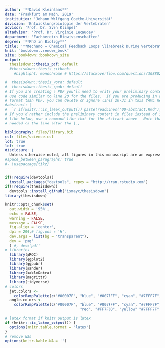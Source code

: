 ```yaml
---
author: '**David Kleinhans**'
date: 'Frankfurt am Main, 2019'
institution: 'Johann Wolfgang Goethe-Universität'
division: 'Entwicklungsbiologie der Vertebraten'
advisor: 'Prof. Dr. Sven Klimpel'
altadvisor: 'Prof. Dr. Virginie Lecaudey'
department: 'Fachbereich Biowissenschaften'
degree: '**PhD in Biology**'
title: '**Mechano – Chemical Feedback Loops \linebreak During Vertebrate Organ Development**'
knit: "bookdown::render_book"
site: bookdown::bookdown_site
output: 
  thesisdown::thesis_pdf: default
  #thesisdown::thesis_gitbook:
    #highlight: monochrome # https://stackoverflow.com/questions/30880200/pandoc-what-are-the-available-syntax-highlighters

#  thesisdown::thesis_word: default
#  thesisdown::thesis_epub: default
# If you are creating a PDF you'll need to write your preliminary content here or
# use code similar to line 20 for the files.  If you are producing in a different
# format than PDF, you can delete or ignore lines 20-31 in this YAML header.
#abstract: |
#  `r if(knitr:::is_latex_output()) paste(readLines("00-abstract.Rmd"), collapse = '\n  ')`
# If you'd rather include the preliminary content in files instead of inline
# like below, use a command like that for the abstract above.  Note that a tab is 
# needed on the line after the |.,

bibliography: files/library.bib
csl: files/science.csl
lot: true
lof: true
disclosure: |
  Unless otherwise noted, all figures in this manuscript are an expression of my own creative achievement. Similarities between molecule, protein and signalling models exist and are based on well-known textbooks such as Lodish et al., Molecular Cell Biology, 5th Edt. and Scott F. Gilbert et al., Developmental Biology 11th Edt. 
#space_between_paragraphs: true
#- \usepackage{tikz}
---
```


```r
if(!require(devtools))
  install.packages("devtools", repos = "http://cran.rstudio.com")
if(!require(thesisdown))
  devtools::install_github("ismayc/thesisdown")
library(thesisdown)
```

```r
knitr::opts_chunk$set(
  out.width = '95%',
  echo = FALSE, 
  warning = FALSE,
  message = FALSE,
  fig.align = 'center', 
  dpi = 200,# fig.pos = 'H',
  dev.args = list(bg = "transparent"), 
  dev = 'png'
  ) #, dev='pdf'
# libraries
  library(pROC)
  library(ggplot2)
  library(ggpubr)
  library(pander)
  library(kableExtra)
  library(magrittr)
  library(tidyverse)
# colors
  jet.colors <- 
    colorRampPalette(c("#00007F", "blue", "#007FFF", "cyan", "#7FFF7F", "yellow", "#FF7F00", "red", "#7F0000"))
  angle.colors <- 
    colorRampPalette(c("#00007F", "blue", "#007FFF", "cyan", "#7FFF7F", "yellow", "#FF7F00", "red", "#7F0000", 
                                  "red", "#FF7F00", "yellow","#7FFF7F", "cyan", "#007FFF", "blue", "#00007F"))
```

```r
# latex format if knitr output is latex
if (knitr:::is_latex_output()) {
  options(knitr.table.format = "latex") 
}
# remove NAs
options(knitr.kable.NA = '')
```

